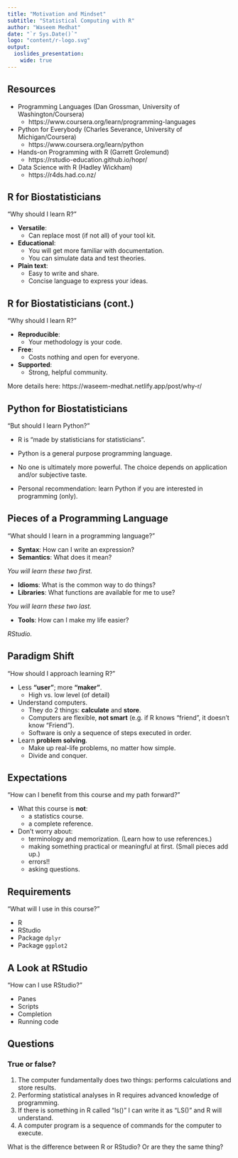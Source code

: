 ```yaml
---
title: "Motivation and Mindset"
subtitle: "Statistical Computing with R"
author: "Waseem Medhat"
date: "`r Sys.Date()`"
logo: "content/r-logo.svg"
output:
  ioslides_presentation:
    wide: true
---
```


Resources
---------

- Programming Languages (Dan Grossman, University of Washington/Coursera)
    + https://www.coursera.org/learn/programming-languages

- Python for Everybody (Charles Severance, University of Michigan/Coursera)
    + https://www.coursera.org/learn/python

- Hands-on Programming with R (Garrett Grolemund)
    + https://rstudio-education.github.io/hopr/

- Data Science with R (Hadley Wickham)
    + https://r4ds.had.co.nz/

R for Biostatisticians
----------------------

<div class="red2">
"Why should I learn R?"
</div>

- **Versatile**:
    + Can replace most (if not all) of your tool kit.

- **Educational**:
    + You will get more familiar with documentation.
    + You can simulate data and test theories.

- **Plain text**:
    + Easy to write and share.
    + Concise language to express your ideas.


R for Biostatisticians (cont.)
----------------------

<div class="red2">
"Why should I learn R?"
</div>

- **Reproducible**:
    + Your methodology is your code.
- **Free**:
    + Costs nothing and open for everyone.
- **Supported**:
    + Strong, helpful community.

More details here:
https://waseem-medhat.netlify.app/post/why-r/

Python for Biostatisticians
---------------------------

<div class="red2">
"But should I learn Python?"
</div>

- R is "made by statisticians for statisticians".

- Python is a general purpose programming language.

- No one is ultimately more powerful. The choice depends on application and/or
  subjective taste.

- Personal recommendation: learn Python if you are interested in programming
  (only).

Pieces of a Programming Language
--------------------------------

<div class="red2">
"What should I learn in a programming language?"
</div>

- **Syntax**: How can I write an expression?
- **Semantics**: What does it mean?

_You will learn these two first._

- **Idioms**: What is the common way to do things?
- **Libraries**: What functions are available for me to use?

_You will learn these two last._

- **Tools**: How can I make my life easier?

_RStudio._

Paradigm Shift
--------------

<div class="red2">
"How should I approach learning R?"
</div>

- Less **"user"**; more **"maker"**.
    + High vs. low level (of detail)

- Understand computers.
    + They do 2 things: **calculate** and **store**.
    + Computers are flexible, **not smart** (e.g. if R knows "friend", it
      doesn't know "Friend").
    + Software is only a sequence of steps executed in order.

- Learn **problem solving**.
    + Make up real-life problems, no matter how simple.
    + Divide and conquer.

Expectations
------------

<div class="red2">
"How can I benefit from this course and my path forward?"
</div>

- What this course is **not**:
    + a statistics course.
    + a complete reference.

- Don't worry about:
    + terminology and memorization. (Learn how to use references.)
    + making something practical or meaningful at first. (Small pieces add up.)
    + errors!!
    + asking questions.

Requirements
------------

<div class="red2">
"What will I use in this course?"
</div>

- R
- RStudio
- Package `dplyr`
- Package `ggplot2`

A Look at RStudio
-----------------

<div class="red2">
"How can I use RStudio?"
</div>

- Panes
- Scripts
- Completion
- Running code

Questions
---------

### True or false?

1. The computer fundamentally does two things: performs calculations and store
   results.
1. Performing statistical analyses in R requires advanced knowledge of
   programming.
1. If there is something in R called "ls()" I can write it as "LS()" and R will
   understand.
1. A computer program is a sequence of commands for the computer to execute.

What is the difference between R or RStudio? Or are they the same thing?
